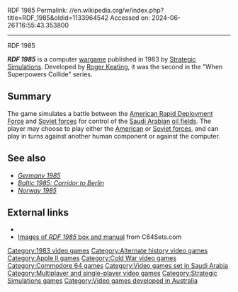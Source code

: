 RDF 1985
Permalink: //en.wikipedia.org/w/index.php?title=RDF_1985&oldid=1133964542
Accessed on: 2024-06-26T16:55:43.353800



------
RDF 1985
{{Infobox video game
|title = RDF 1985
|image = RDF 1985 box front.jpg
|developer = [[Roger Keating]]
|publisher = [[Strategic Simulations]]
|released = {{vgrelease|NA|1983}}
|genre = [[Computer wargame|Wargame]]
|modes = [[Single-player video game|Single-player]] <br> [[multiplayer video game|Multiplayer]] <small>(up to two players)</small>
|platforms = [[Apple II]], [[Commodore 64]]
}}

'''''RDF 1985''''' is a computer [[Wargame (video games)|wargame]] published in 1983 by [[Strategic Simulations]]. Developed by [[Roger Keating]], it was the second in the "When Superpowers Collide" series.

==Summary==
The game simulates a battle between the [[Rapid Deployment Joint Task Force|American Rapid Deployment Force]] and [[Soviet forces]] for control of the [[Saudi Arabia]]n [[oil fields]]. The player may choose to play either the [[Military of the United States|American]] or [[Soviet forces]], and can play in turns against another human component or against the computer.

==See also==
*''[[Germany 1985]]''
*''[[Baltic 1985: Corridor to Berlin]]''
*''[[Norway 1985]]''

==External links==
* {{MobyGames|id=/rdf-1985}}
*[http://www.c64sets.com/rdf_1985.html Images of ''RDF 1985'' box and manual] from C64Sets.com

{{s-start}}
{{succession box|title=''When Superpowers Collide''|before=''[[Germany 1985]]''|after=''[[Baltic 1985: Corridor to Berlin]]''|years=}}
{{s-end}}

[[Category:1983 video games]]
[[Category:Alternate history video games]]
[[Category:Apple II games]]
[[Category:Cold War video games]]
[[Category:Commodore 64 games]]
[[Category:Video games set in Saudi Arabia]]
[[Category:Multiplayer and single-player video games]]
[[Category:Strategic Simulations games]]
[[Category:Video games developed in Australia]]

{{strategy-videogame-stub}}